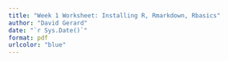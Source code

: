 ```yaml
---
title: "Week 1 Worksheet: Installing R, Rmarkdown, Rbasics"
author: "David Gerard"
date: "`r Sys.Date()`"
format: pdf
urlcolor: "blue"
---
```

